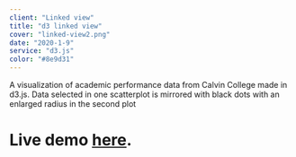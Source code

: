 ```yaml
---
client: "Linked view"
title: "d3 linked view"
cover: "linked-view2.png"
date: "2020-1-9"
service: "d3.js"
color: "#8e9d31"
---
```



A visualization of academic performance data from Calvin College made in d3.js. Data selected in one scatterplot is mirrored with black dots with an enlarged radius in the second plot

# Live demo [here](https://sambeebe.github.io/d3-linked-view/ "d3").
